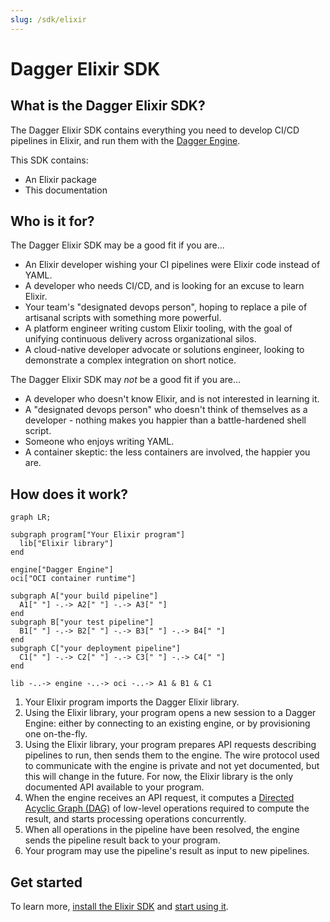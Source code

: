 ```yaml
---
slug: /sdk/elixir
---
```



# Dagger Elixir SDK

<PartialExperimentalElixirSdk />

## What is the Dagger Elixir SDK?

The Dagger Elixir SDK contains everything you need to develop CI/CD pipelines in Elixir, and run them with the [Dagger Engine](https://dagger.io).

This SDK contains:

* An Elixir package
* This documentation

## Who is it for?

The Dagger Elixir SDK may be a good fit if you are...

* An Elixir developer wishing your CI pipelines were Elixir code instead of YAML.
* A developer who needs CI/CD, and is looking for an excuse to learn Elixir.
* Your team's "designated devops person", hoping to replace a pile of artisanal scripts with something more powerful.
* A platform engineer writing custom Elixir tooling, with the goal of unifying continuous delivery across organizational silos.
* A cloud-native developer advocate or solutions engineer, looking to demonstrate a complex integration on short notice.

The Dagger Elixir SDK may *not* be a good fit if you are...

* A developer who doesn't know Elixir, and is not interested in learning it.
* A "designated devops person" who doesn't think of themselves as a developer - nothing makes you happier than a battle-hardened shell script.
* Someone who enjoys writing YAML.
* A container skeptic: the less containers are involved, the happier you are.

## How does it work?

```mermaid
graph LR;

subgraph program["Your Elixir program"]
  lib["Elixir library"]
end

engine["Dagger Engine"]
oci["OCI container runtime"]

subgraph A["your build pipeline"]
  A1[" "] -.-> A2[" "] -.-> A3[" "]
end
subgraph B["your test pipeline"]
  B1[" "] -.-> B2[" "] -.-> B3[" "] -.-> B4[" "]
end
subgraph C["your deployment pipeline"]
  C1[" "] -.-> C2[" "] -.-> C3[" "] -.-> C4[" "]
end

lib -..-> engine -..-> oci -..-> A1 & B1 & C1
```

1. Your Elixir program imports the Dagger Elixir library.
2. Using the Elixir library, your program opens a new session to a Dagger Engine: either by connecting to an existing engine, or by provisioning one on-the-fly.
3. Using the Elixir library, your program prepares API requests describing pipelines to run, then sends them to the engine. The wire protocol used to communicate with the engine is private and not yet documented, but this will change in the future. For now, the Elixir library is the only documented API available to your program.
4. When the engine receives an API request, it computes a [Directed Acyclic Graph (DAG)][dag] of low-level operations required to compute the result, and starts processing operations concurrently.
5. When all operations in the pipeline have been resolved, the engine sends the pipeline result back to your program.
6. Your program may use the pipeline's result as input to new pipelines.

## Get started

To learn more, [install the Elixir SDK][install] and [start using it][get-started].

[cli]: https://docs.dagger.io/cli
[install]: ./043817-install.mdx
[get-started]: ./756758-get-started.mdx
[dag]: https://en.wikipedia.org/wiki/Directed_acyclic_graph
